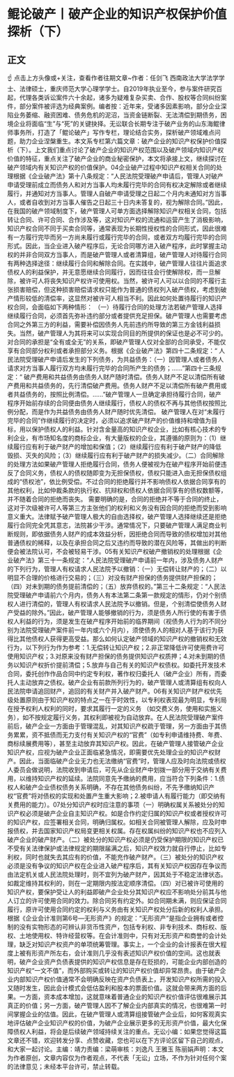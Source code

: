 # 鲲论破产丨破产企业的知识产权保护价值探析（下）
## 正文
☝ 点击上方头像或+关注，查看作者往期文章~作者：任剑飞 西南政法大学法学学士、法律硕士，重庆师范大学心理学学士。自2019年执业至今，参与案件研究百起，代理各类诉讼案件六十余起，诸多为疑难复杂买卖、合作、股权等合同纠纷案件，部分案件被评选为经典案例。编者按：近年来，受诸多因素影响，部分企业深陷业务萎缩、融资困难、债务危机的泥沼，当资金链断裂、无法清偿到期债务，困境企业将面临“生”与“死”的关键抉择。无讼联合长期专注于破产业务的山东海鲲律师事务所，打造了「鲲论破产」写作专栏，理论结合实务，探析破产领域难点问题，助力企业涅槃重生。本文系专栏第六篇文章：破产企业的知识产权保护价值探析（下）。上文我们重点讨论了破产企业的知识产权范围以及破产领域内知识产权价值的特征，重点关注了破产企业的商业秘密保护，本文将承接上文，继续探讨在破产领域内有关知识产权的价值保护。04企业破产过程中知识产权相关合同的处理根据《企业破产法》第十八条规定：“人民法院受理破产申请后，管理人对破产申请受理前成立而债务人和对方当事人均未履行完毕的合同有权决定解除或者继续履行，并通知对方当事人。管理人自破产申请受理之日起二个月内未通知对方当事人，或者自收到对方当事人催告之日起三十日内未答复的，视为解除合同。”因此，在我国的破产领域制度下，破产管理人可单方面选择解除知识产权相关合同，包括转让合同、许可合同、合作涉及等，这对知识产权的流通和运营产生了消极影响，知识产权合同不同于买卖合同等，通常表现为长期性授权性的合同形式，因此很难有一方履行完毕而另一方尚未履行或履行完毕的合同，或者双方均履行完毕的合同形式。因此，当企业进入破产程序后，无论合同哪方进入破产程序，此时掌握主动权的并非合同双方当事人，而是破产管理人或者清算组，破产管理人对待履行合同有两种选择途径：继续履行合同和解除合同。在实践中，破产管理人往往片面追求债权人的利益保护，并无意愿继续合同履行，因而往往会行使解除权，而一旦解除，被许可人将丧失知识产权许可使用权。当然，被许可人可以以合同的不履行主张损害赔偿，但这种损害赔偿请求权只能作为普通的债权列入破产债权，考虑到破产情形较低的清偿率，这显然对被许可人相当不利。因此如何处置待履行的知识产权合同，会面临如下两种情形： （一）待履行合同的处理方法若破产管理人选择继续履行合同，必须首先弥补违约部分或者提供充足担保。破产管理人也需要考虑合同之外第三方的利益，需要补偿因债务人先前违约所导致的第三方金钱利益损失。当然，破产管理人为其将来可以实现合同目的所提供的保证也是必不可少的。对合同的承担是“全有或全无”的关系，即破产管理人仅对全部的合同承受，不能仅享有合同部分权利或者承担部分义务。根据《企业破产法》第四十二条规定：“ 人民法院受理破产申请后发生的下列债务，为共益债务：（一）因管理人或者债务人请求对方当事人履行双方均未履行完毕的合同所产生的债务；......”第四十三条规定：“ 破产费用和共益债务由债务人财产随时清偿。债务人财产不足以清偿所有破产费用和共益债务的，先行清偿破产费用。债务人财产不足以清偿所有破产费用或者共益债务的，按照比例清偿。......”破产管理人一旦确定承担待履行合同，破产程序开始前存续的合同便由债务人继续履行，债权人的债权不再与其他债权按照比例分配，而是作为共益债务由债务人财产随时优先清偿。 破产管理人在对“未履行完毕的合同”作继续履行的决定时，必须以追求破产财产的价值维持和增值为目标，用以保护债权人的利益。针对含金量高的知识产权企业，比如有核心技术的专利企业，有市场知名度的商标企业，有大量版权的企业，其遵循的原则为：（1）继续履行应有利于破产财产的增加和保值；（2）继续履行应有利于破产财产的降低毁损、灭失的风险；（3）继续履行应有利于破产财产的损失减少。（二）合同解除的处理方法如果破产管理人拒绝履行合同，债务人便被视为在破产程序开始前便违反了合同义务，债权人的债权随即变为无担保债权，债权只能进入由无担保债权组成的“债权池”，依比例受偿。不过合同的拒绝履行并不影响债权人依据合同享有的其他权利，比如仲裁条款的执行权、抗辩权和债权人依据合同享有的债权数额等，并不随着合同的拒绝而丧失。 需要明确的是，合同的拒绝并不等于合同的终止，这对于次级被许可人等第三方主张他们的权利和义务没有因合同的拒绝而受到影响意义重大。法律赋予破产管理人极大的自由选择权，破产管理人选择继续还是拒绝履行合同完全凭其意志，法院甚少干涉。通常情况下，只要破产管理人满足商业判断规则，即依据债务人财产的成本效益分析，因拒绝合同而导致的债权增加对其他普通债权的稀释，以及在承担合同之后又违约而导致的潜在风险等，其做出的判断便会被法院认可，不会被轻易干涉。05有关知识产权破产撤销权的处理根据《企业破产法》第三十一条规定：“人民法院受理破产申请前一年内，涉及债务人财产的下列行为，管理人有权请求人民法院予以撤销：（一）无偿转让财产的；（二）以明显不合理的价格进行交易的；（三）对没有财产担保的债务提供财产担保的；（四）对未到期的债务提前清偿的；（五）放弃债权的。”第三十二条规定：“人民法院受理破产申请前六个月内，债务人有本法第二条第一款规定的情形，仍对个别债权人进行清偿的，管理人有权请求人民法院予以撤销。但是，个别清偿使债务人财产受益的除外。”因此，破产管理人能够撤销的行为，须是债务人所行使的有害于债权人利益的行为，须是发生在破产程序开始前的临界期间（视债务人行为的不同分别为法院受理破产案件前一年内或六个月内），须使债务人的相对人基于该行为获得比其他债权人获得更高受益。那么如何认定破产领域的知识产权的撤销权和无效行为，以下列行为作为参考：1.无偿转让知识产权；2.非正常降低许可使用费许可使用知识产权；3.对原来没有财产担保的债务提供知识产权质押；4.对未到期的债务以知识产权折价提前清偿；5.放弃与自己有关的知识产权债权。如委托开发技术合同，委托创作作品合同中约定专利权，著作权归委托人（破产企业）所有，而委托人主动放弃之债权。破产企业有前款所列行为的，破产管理人或清算组有权向人民法院申请追回财产，追回的有关财产并入破产财产。06有关知识产财产权优先级处置原则由于知识产权的特点之一在于时效性，以专利权表现最为明显，专利局在授予权利人权利的同时，要求其履行一定的义务 （如交费义务，使用和实施义务），如不按规定履行义务，其权利即被视为自动放弃。在人民法院受理破产案件前后，破产企业一方面由于管理混乱，对其知识产权疏于管理，另一方面由于其债务累累，资不抵债而无力支付有关知识产权的“官费”（如专利申请维持费、年费、商标续展费用等），甚至主动放弃其知识产权。因此，在破产管理人接管破产企业知识产权，应视为破产企业正面临紧急情况，即需要优先处理企业的知识产权财产。因此，当面临破产企业无力也无法缴纳“官费”时，管理人应及时向法院或债权人委员会做说明，法院收到申请后，可先从企业财产中划拨一部分用于交纳有关费用，以维持知识产权的延续。法院同意先予缴纳的费用，应当符合下列条件：1.债权人和破产企业债权债务关系明确，不存在其他债务纠纷，不先予缴纳知识产权“官费”将对债权的实现和处置产生重大影响；2.被申请人有履行能力（即交纳有关费用的能力）。07处分知识产权时应注意的事项（一）明确权属关系被处分的知识产权必须是破产企业自主知识产权。如是合作约定归属的知识产权或者授权许可的知识产权，应签署相关合同，明确归属权。如相关合同被管理人解除，应及时申报债权，并去国家知识产权局变更相关权属。存在权属纠纷的知识产权也不应列入破产企业的破产财产。（二）被处分的知识产权必须是仍受保护期限的知识产权已不受有关法律保护或法律规定的期限届满之后，知识产权效力就自行停止，比如专利权，同时也就失去其应有的价值，不能充作破产财产。（三）被处分的知识产权必须是没有争议的知识产权在企业进入破产程序后，其有关知识产权因存在争议而由法定机关或人民法院处理时，则不宜列为破产财产，因其处于不稳定法律状态。如裁定维持其权利的，则在一定期限内按法定顺序清偿。（四）对已被许可使用的知识产权，要保护受让人的利益即破产企业处分其知识产权应不影响处分前其与他人订立的许可使用合同的效力。除合同另有约定外。如合同期未满，则应保证合同履行，原许可使用合同约定的权利与义务由有关知识产权处分后新的权利人承担。根据《企业会计准则第6号—无形资产》的规定：“无形资产”是指企业拥有或者控制的没有实物形态的可辨认非货币性资产，包括专利权、非专利技术、商标权、版权、土地使用权、特许经营权等。在会计准则中，只有对无形资产和商誉的会计处理，缺乏对知识产权资产的单项统筹管理。事实上，一个企业的会计报表在很大程度上被有形资产所左右，会计准则几乎没有表述知识产权价值的空间。这也就表明，破产企业资产负债表提供的知识产权信息是存在贬损的，可能企业内部创造的知识产权“一文不值”，而外部购买或转让的知识产权价值却异常昂贵。由于破产企业内部知识产权价值通常不会明确反映在资产负债表上，开发知识产权所需的投入又随时发生，因此会计模式会低估盈利和股本的票面价值。这就会带来两方面的后果。一方面，资本成本增加，这就意味着普通企业的知识产权价值评估很难展示其真正的价值；另一方面，破产管理人因不了解企业内部真实的情况，也很难第一时间掌握企业的估值。因此，在破产管理人或清算组接管破产企业后，如何客观真实地评估破产企业知识产权的价值，为破产企业展示更多的无形资产价值，最大化保障债权人利益，将会是后续破产领域持续关注的重点。无讼小编：如果您觉得这篇文章还不错，欢迎转发分享、点赞收藏，您也可以在下方评论区留下自己的观点，和大家一起讨论。主编：靖力责编：梁萌审核：刘逸凡 王雅玉 陈丽娟声明：本文为作者原创，文章内容仅为作者观点，不代表「无讼」立场，不作为针对任何个案的法律意见；未经本平台许可，禁止转载。